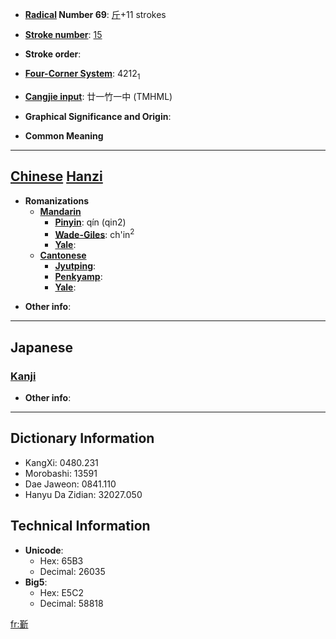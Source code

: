 * '''[[Wiktionary:Chinese radical index| Radical]] Number 69''': [[Wiktionary:Chinese radical index 斤|斤]]+11 strokes

* '''[[Wiktionary:Chinese total strokes index|Stroke number]]''': [[Wiktionary:Chinese total strokes index 15|15]]

* '''Stroke order''': 

* '''[[Wiktionary:Chinese four corner index|Four-Corner System]]''': 4212<sub>1</sub>

* '''[[Wiktionary:Chinese Cangjie index|Cangjie input]]''': 廿一竹一中 (TMHML)

* '''Graphical Significance and Origin''': 

* '''Common Meaning'''

----

== [[Chinese]] [[Hanzi]] ==

* '''Romanizations'''
** '''[[Mandarin]]'''
*** '''[[Pinyin]]''': qín (qin2)
*** '''[[Wade-Giles]]''': ch'in<sup>2</sup>
*** '''[[Yale]]''': 
** '''[[Cantonese]]'''
*** '''[[Jyutping]]''':
*** '''[[Penkyamp]]''': 
*** '''[[Yale]]''': 

* '''Other info''': 

----

==Japanese==
===[[Kanji]]===
{{kanji|on readings=[[きん]] (kin), [[ごん]] (gon), [[こん]] (kon)|kun readings=[[せり]] (seri)}}

* '''Other info''':  

----

== Dictionary Information ==

* KangXi: 0480.231
* Morobashi: 13591
* Dae Jaweon: 0841.110
* Hanyu Da Zidian: 32027.050

== Technical Information ==

* '''Unicode''':
** Hex: 65B3
** Decimal: 26035
* '''Big5''':
** Hex: E5C2
** Decimal: 58818

[[fr:斳]]